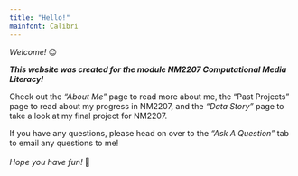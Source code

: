 ```yaml
---
title: "Hello!"
mainfont: Calibri
---
```


*Welcome!* 😊

***This website was created for the module NM2207 Computational Media Literacy!***

Check out the *"About Me"* page to read more about me, the "Past Projects" page to read about my progress in NM2207, and the *"Data Story"* page to take a look at my final project for NM2207.

If you have any questions, please head on over to the *"Ask A Question"* tab to email any questions to me!\
\
*Hope you have fun!* 🤍
